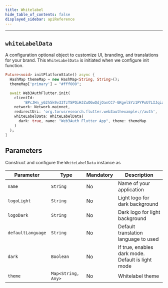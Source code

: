 ```yaml
---
title: Whitelabel
hide_table_of_contents: false
displayed_sidebar: apiReference
---
```


---

## `whiteLabelData`

A configuration optional object to customize UI, branding, and translations for your brand. This `WhiteLabelData` is initiated when we configure init
function.

```dart
Future<void> initPlatformState() async {
  HashMap themeMap = new HashMap<String, String>();
  themeMap['primary'] = "#fff000";

  await Web3AuthFlutter.init(
    clientId:
        'BPcJHn_y62h5k9v33TzTSPQiHJZuOGwQdjOanCC7-GKgelSYz1PYPoU7LIJqix3CGFHLF7IEIvsfQhBF_rx9rUw',
    network: Network.mainnet,
    redirectUri: 'org.torusresearch.flutter.web3authexample://auth',
    whiteLabelData: WhiteLabelData(
      dark: true, name: "Web3Auth Flutter App", theme: themeMap
    )
  );
}
```

## Parameters

Construct and configure the `WhiteLabelData` instance as

| Parameter         | Type               | Mandatory | Description                                       |
| ----------------- | ------------------ | --------- | ------------------------------------------------- |
| `name`            | `String`           | No        | Name of your application                          |
| `logoLight`       | `String`           | No        | Light logo for dark background                    |
| `logoDark`        | `String`           | No        | Dark logo for light background                    |
| `defaultLanguage` | `String`           | No        | Default translation language to used              |
| `dark`            | `Boolean`          | No        | If true, enables dark mode. Default is light mode |
| `theme`           | `Map<String, Any>` | No        | Whitelabel theme                                  |
